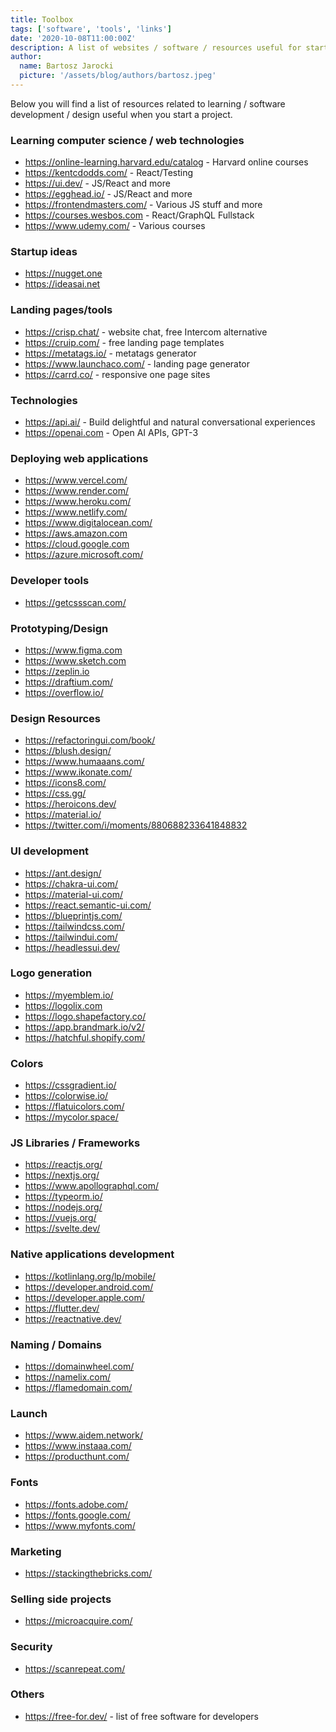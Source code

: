 ```yaml
---
title: Toolbox
tags: ['software', 'tools', 'links']
date: '2020-10-08T11:00:00Z'
description: A list of websites / software / resources useful for starting projects
author:
  name: Bartosz Jarocki
  picture: '/assets/blog/authors/bartosz.jpeg'
---
```


Below you will find a list of resources related to learning / software development / design useful when you start a project.

### Learning computer science / web technologies

- https://online-learning.harvard.edu/catalog - Harvard online courses
- https://kentcdodds.com/ - React/Testing
- https://ui.dev/ - JS/React and more
- https://egghead.io/ - JS/React and more
- https://frontendmasters.com/ - Various JS stuff and more
- https://courses.wesbos.com - React/GraphQL Fullstack
- https://www.udemy.com/ - Various courses

### Startup ideas

- https://nugget.one
- https://ideasai.net

### Landing pages/tools

- https://crisp.chat/ - website chat, free Intercom alternative
- https://cruip.com/ - free landing page templates
- https://metatags.io/ - metatags generator
- https://www.launchaco.com/ - landing page generator
- https://carrd.co/ - responsive one page sites

### Technologies

- https://api.ai/ - Build delightful and natural conversational experiences
- https://openai.com - Open AI APIs, GPT-3

### Deploying web applications

- https://www.vercel.com/
- https://www.render.com/
- https://www.heroku.com/
- https://www.netlify.com/
- https://www.digitalocean.com/
- https://aws.amazon.com
- https://cloud.google.com
- https://azure.microsoft.com/

### Developer tools

- https://getcssscan.com/

### Prototyping/Design

- https://www.figma.com
- https://www.sketch.com
- https://zeplin.io
- https://draftium.com/
- https://overflow.io/

### Design Resources

- https://refactoringui.com/book/
- https://blush.design/
- https://www.humaaans.com/
- https://www.ikonate.com/
- https://icons8.com/
- https://css.gg/
- https://heroicons.dev/
- https://material.io/
- https://twitter.com/i/moments/880688233641848832

### UI development

- https://ant.design/
- https://chakra-ui.com/
- https://material-ui.com/
- https://react.semantic-ui.com/
- https://blueprintjs.com/
- https://tailwindcss.com/
- https://tailwindui.com/
- https://headlessui.dev/

### Logo generation

- https://myemblem.io/
- https://logolix.com
- https://logo.shapefactory.co/
- https://app.brandmark.io/v2/
- https://hatchful.shopify.com/

### Colors

- https://cssgradient.io/
- https://colorwise.io/
- https://flatuicolors.com/
- https://mycolor.space/

### JS Libraries / Frameworks

- https://reactjs.org/
- https://nextjs.org/
- https://www.apollographql.com/
- https://typeorm.io/
- https://nodejs.org/
- https://vuejs.org/
- https://svelte.dev/

### Native applications development

- https://kotlinlang.org/lp/mobile/
- https://developer.android.com/
- https://developer.apple.com/
- https://flutter.dev/
- https://reactnative.dev/

### Naming / Domains

- https://domainwheel.com/
- https://namelix.com/
- https://flamedomain.com/

### Launch

- https://www.aidem.network/
- https://www.instaaa.com/
- https://producthunt.com/

### Fonts

- https://fonts.adobe.com/
- https://fonts.google.com/
- https://www.myfonts.com/

### Marketing

- https://stackingthebricks.com/

### Selling side projects

- https://microacquire.com/

### Security

- https://scanrepeat.com/

### Others

- https://free-for.dev/ - list of free software for developers
